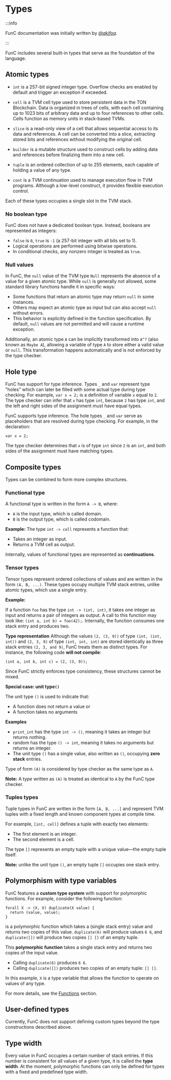 
# Types

:::info

FunC documentation was initially written by _[@akifoq](https://github.com/akifoq/)_.

:::

FunC includes several built-in types that serve as the foundation of the language.


## Atomic types
- `int` is a 257-bit signed integer type. Overflow checks are enabled by default and trigger an exception if exceeded.

- `cell` is a TVM cell type used to store persistent data in the TON Blockchain. Data is organized in trees of cells, with each cell containing up to 1023 bits of arbitrary data and up to four references to other cells. Cells function as memory units in stack-based TVMs.

- `slice` is a read-only view of a cell that allows sequential access to its data and references. A cell can be converted into a slice, extracting stored bits and references without modifying the original cell.

- `builder` is a mutable structure used to construct cells by adding data and references before finalizing them into a new cell.

- `tuple` is an ordered collection of up to 255 elements, each capable of holding a value of any type.

- `cont` is a TVM continuation used to manage execution flow in TVM programs. Although a low-level construct, it provides flexible execution control.

Each of these types occupies a single slot in the TVM stack.

### No boolean type
FunC does not have a dedicated boolean type.
Instead, booleans are represented as integers:
- `false` is `0`, `true` is `-1` (a 257-bit integer with all bits set to 1).
- Logical operations are performed using bitwise operations. 
- In conditional checks, any nonzero integer is treated as `true`.

### Null values
In FunC, the `null` value of the TVM type `Null` represents the absence of a value for a given atomic type. While `null` is generally not allowed, some standard library functions handle it in specific ways:
- Some functions that return an atomic type may return `null` in some instances. 
- Others may expect an atomic type as input but can also accept `null` without errors. 
- This behavior is explicitly defined in the function specification.
By default, `null` values are not permitted and will cause a runtime exception.

Additionally, an atomic type `A` can be implicitly transformed into `A^?` (also known as `Maybe A`), 
allowing a variable of type `A` to store either a valid value or `null`. 
This transformation happens automatically and is not enforced by the type checker.


## Hole type
FunC has support for type inference. Types `_` and `var` represent type "holes" which can later be filled with some actual type during type checking. For example, `var x = 2;` is a definition of variable `x` equal to `2`. The type checker can infer that `x` has type `int`, because `2` has type `int`, and the left and right sides of the assignment must have equal types.

FunC supports type inference. The hole types `_` and `var` serve as placeholders that are resolved during type checking.
For example, in the declaration:
```func
var x = 2;
 ``` 

The type checker determines that `x` is of type `int` since `2` is an `int`, 
and both sides of the assignment must have matching types.


## Composite types
Types can be combined to form more complex structures.

### Functional type

A functional type is written in the form `A -> B`, where:
- `A` is the input type, which is called domain.
- `B` is the output type, which is called codomain.

**Example:**
The type `int -> cell` represents a function that:
- Takes an integer as input.
- Returns a TVM cell as output.

Internally, values of functional types are represented as **continuations**.

### Tensor types

Tensor types represent ordered collections of values and are written in the form `(A, B, ...)`. 
These types occupy multiple TVM stack entries, unlike atomic types, which use a single entry.

**Example:**

If a function `foo` has the type `int -> (int, int)`, 
it takes one integer as input and returns a pair of integers as output. 
A call to this function may look like: `(int a, int b) = foo(42);`. 
Internally, the function consumes one stack entry and produces two.


**Type representation**
Although the values `(2, (3, 9))` of type `(int, (int, int))` and `(2, 3, 9)` of type `(int, int, int)` are stored identically as three stack entries `(2, 3, and 9)`, FunC treats them as distinct types.
For instance, the following code **will not compile**:

```func
(int a, int b, int c) = (2, (3, 9));
 ```
Since FunC strictly enforces type consistency, these structures cannot be mixed.


**Special case: unit type`()`**

The unit type `()` is used to indicate that:
- A function does not return a value or
- A function takes no arguments

**Examples**
- `print_int` has the type `int -> ()`, meaning it takes an integer but returns nothing.
- random has the type `() -> int`, meaning it takes no arguments but returns an integer.
- The unit type `()` has a single value, also written as `()`, occupying **zero stack** entries.

Type of form `(A)` is considered by type checker as the same type as `A`.

**Note:** A type written as `(A)` is treated as identical to `A` by the FunC type checker.

### Tuples types

Tuple types in FunC are written in the form `[A, B, ...]` and represent TVM tuples with a fixed length and known component types at compile time.

For example, `[int, cell]` defines a tuple with exactly two elements:
- The first element is an integer.
- The second element is a cell.

The type `[]` represents an empty tuple with a unique value—the empty tuple itself.

**Note:** unlike the unit type `()`, an empty tuple `[]` occupies one stack entry.



## Polymorphism with type variables

FunC features a **custom type system** with support for polymorphic functions.
For example, consider the following function:

```func
forall X -> (X, X) duplicate(X value) {
  return (value, value);
}
```
is a polymorphic function which takes a (single stack entry) value and returns two copies of this value. `duplicate(6)` will produce values `6 6`, and `duplicate([])` will produce two copies `[] []` of an empty tuple.

This **polymorphic function** takes a single stack entry and returns two copies of the input value.
- Calling `duplicate(6)` produces `6 6`.
- Calling `duplicate([])` produces two copies of an empty tuple: `[] []`.

In this example, `X` is a type variable that allows the function to operate on values of any type.

For more details, see the [Functions](/v3/documentation/smart-contracts/func/docs/functions#polymorphism-with-forall) section.

## User-defined types

Currently, FunC does not support defining custom types beyond the type constructions described above.

## Type width
Every value in FunC occupies a certain number of stack entries. 
If this number is consistent for all values of a given type, it is called the **type width**.
At the moment, polymorphic functions can only be defined for types with a fixed and predefined type width.

<Feedback />

